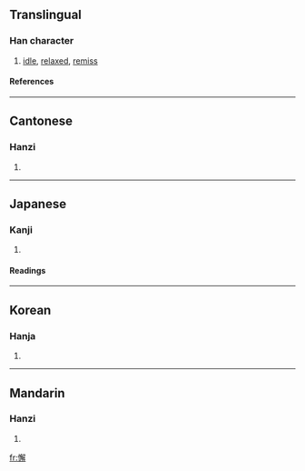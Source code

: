 ==Translingual==
===Han character===
{{Han char|rn=61|rad=心|as=13|sn=16|four=9705<sub>2</sub>|canj=心弓月手 (PNBQ)}}
# [[idle]], [[relaxed]], [[remiss]]
====References====
{{Han ref|kx=0405.190|dkj=11328|dj=0745.300|hdz=42362.070|uh=61C8|ud=25032|bh=BED3|bd=48851}}
----
==Cantonese==
===Hanzi===
{{yue-hanzi|jyut=|y=gaai3, haai5}}
# {{defn|Cantonese}}
----
==Japanese==
===Kanji===
{{ja-kanji|grade=|rs=心13}}
# {{defn|Japanese}} 
====Readings====
{{ja-readings|on=[[かい]] (kai), [[け]] (ke)|kun=[[おこたる]] (okotaru)}}
----
==Korean==
===Hanja===
{{ko-hanja|hangeul=해|eumhun=|rv=hae|mr=hae|y=hya}}
# {{defn|Korean}}
----
==Mandarin==
===Hanzi===
{{cmn-hanzi|pin=[[xiè]] (xie4)|wg=hsieh<sup>4</sup>}}
# {{defn|Mandarin}}

[[fr:懈]]